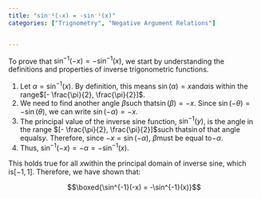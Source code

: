 ```yaml
---
title: "sin⁻¹(-x) = -sin⁻¹(x)"
categories: ["Trignometry", "Negative Argument Relations"]


---
```




To prove that $\sin^{-1}(-x) = -\sin^{-1}(x)$, we start by understanding the definitions and properties of inverse trigonometric functions.

1. Let $\alpha = \sin^{-1}(x)$. By definition, this means $\sin(\alpha) = x$and$\alpha$is within the range$[- \frac{\pi}{2}, \frac{\pi}{2}]$.
2. We need to find another angle $\beta$such that$\sin(\beta) = -x$. Since $\sin(-\theta) = -\sin(\theta)$, we can write $\sin(-\alpha) = -x$.
3. The principal value of the inverse sine function, $\sin^{-1}(y)$, is the angle in the range $[- \frac{\pi}{2}, \frac{\pi}{2}]$such that$\sin$of that angle equals$y$. Therefore, since $-x = \sin(-\alpha)$, $\beta$must be equal to$-\alpha$.
4. Thus, $\sin^{-1}(-x) = -\alpha = -\sin^{-1}(x)$.

This holds true for all $x$within the principal domain of inverse sine, which is$[-1, 1]$. Therefore, we have shown that:

$$\boxed{\sin^{-1}(-x) = -\sin^{-1}(x)}$$
